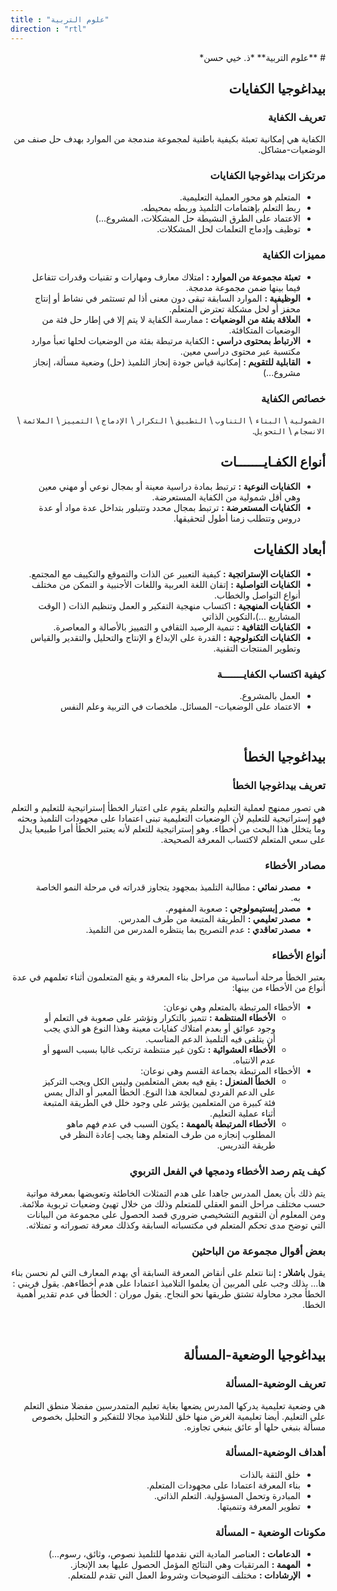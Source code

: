 ```yaml
---
title : "علوم التربية"
direction : "rtl"
---
```





<div dir="rtl">
# **علوم التربية**
*ذ. خيي حسن*
<Download />



 ## بيداغوجيا الكفايات
### تعريف الكفاية
الكفاية هي إمكانية تعبئة بكيفية باطنية لمجموعة مندمجة من الموارد بهدف حل صنف من الوضعيات-مشاكل.
### مرتكزات بيداغوجيا الكفايات
- المتعلم هو محور العملية التعليمية.
- ربط التعلم بإهتمامات التلميذ وربطه بمحيطه. 
- الاعتماد على الطرق النشيطة حل المشكلات، المشروع...) 
- توظيف وإدماج التعلمات لحل المشكلات. 
### مميزات الكفاية
- **تعبئة مجموعة من الموارد :** امتلاك معارف ومهارات و تقنيات وقدرات تتفاعل فيما بينها ضمن مجموعة مدمجة. 
- **الوظيفية :** الموارد السابقة تبقى دون معنى أذا لم تستثمر في نشاط أو إنتاج محفز أو لحل مشكلة تعترض المتعلم. 
- **العلاقة بفئة من الوضعيات :** ممارسة الكفاية لا يتم إلا في إطار حل فئة من الوضعيات المتكافئة. 
- **الارتباط بمحتوى دراسي :** الكفاية مرتبطة بفئة من الوضعيات لحلها تعبأ موارد مكتسبة عبر محتوى دراسي معين. 
- **القابلية للتقويم :** إمكانية قياس جودة إنجاز التلميذ (حل) وضعية مسألة، إنجاز مشروع...)
### خصائص الكفاية
`الشمولية` \ `البناء` \ `التناوب` \ `التطبيق` \ `التكرار` \ `الإدماج` \ `التمييز` \ `الملائمة` \ `الانسجام` \ `التحويل`.
## أنواع الكفـايـــــــات
- **الكفايات النوعية :** ترتبط بمادة دراسية معينة أو بمجال نوعي أو مهني معين وهي أقل شمولية من الكفاية المستعرضة. 
- **الكفايات المستعرضة :** ترتبط بمجال محدد وتتبلور بتداخل عدة مواد أو عدة دروس وتتطلب زمنا أطول لتحقيقها.
## أبعاد الكفايات
- **الكفايات الإستراتجية :** كيفية التعبير عن الذات والتموقع والتكييف مع المجتمع. 
- **الكفايات التواصلية :** إتقان اللغة العربية واللغات الأجنبية و التمكن من مختلف أنواع التواصل والخطاب. 
- **الكفايات المنهجية :** اكتساب منهجية التفكير و العمل وتنظيم الذات ( الوقت المشاريع ...)،التكوين الذاتي 
- **الكفايات الثقافية :** تنمية الرصيد الثقافي و التمييز بالأصالة و المعاصرة. 
- **الكفايات التكنولوجية :** القدرة على الإبداع و الإنتاج والتحليل والتقدير والقياس وتطوير المنتجات التقنية.
### كيفية اكتساب الكفايـــــــة
- العمل بالمشروع.
- الاعتماد على الوضعيات- المسائل.
ملخصات في التربية وعلم النفس

﻿
## بيداغوجيا الخطأ
### تعريف بيداغوجيا الخطأ
هي تصور ممنهج لعملية التعليم والتعلم يقوم على اعتبار الخطأ إستراتيجية للتعليم و التعلم فهو إستراتيجية للتعليم لأن الوضعيات التعليمية تبنى اعتمادا على مجهودات التلميذ وبحثه وما يتخلل هذا البحث من أخطاء. وهو إستراتيجية للتعلم لأنه يعتبر الخطأ أمرا طبيعيا يدل على سعي المتعلم لاكتساب المعرفة الصحيحة.
### مصادر الأخطاء
- **مصدر نمائي :** مطالبة التلميذ بمجهود يتجاوز قدراته في مرحلة النمو الخاصة به. 
- **مصدر إبستيمولوجي :** صعوبة المفهوم.
- **مصدر تعليمي :** الطريقة المتبعة من طرف المدرس. 
- **مصدر تعاقدي :** عدم التصريح بما ينتظره المدرس من التلميذ.
### أنواع الأخطاء
يعتبر الخطأ مرحلة أساسية من مراحل بناء المعرفة و يقع المتعلمون أثناء تعلمهم في عدة أنواع من الأخطاء من بينها:

- الأخطاء المرتبطة بالمتعلم وهي نوعان:
	- **الأخطاء المنتظمة :** تتميز بالتكرار وتؤشر على صعوبة في التعلم أو وجود عوائق أو بعدم امتلاك كفايات معينة وهذا النوع هو الذي يجب أن يتلقى فيه التلميذ الدعم المناسب.
	- **الأخطاء العشوائية :** تكون غير منتظمة ترتكب غالبا بسبب السهو أو عدم الانتباه.
- الأخطاء المرتبطة بجماعة القسم وهي نوعان:
	- **الخطأ المنعزل :** يقع فيه بعض المتعلمين وليس الكل ويجب التركيز على الدعم الفردي لمعالجة هذا النوع. الخطأ المعبر أو الدال يمس فئة كبيرة من المتعلمين يؤشر على وجود خلل في الطريقة المتبعة أثناء عملية التعليم. 
	- **الأخطاء المرتبطة بالمهمة :** يكون السبب في عدم فهم ماهو المطلوب إنجازه من طرف المتعلم وهنا يجب إعادة النظر في طريقة التدريس.
### كيف يتم رصد الأخطاء ودمجها في الفعل التربوي
يتم ذلك بأن يعمل المدرس جاهدا على هدم التمثلات الخاطئة وتعويضها بمعرفة مواتية حسب مختلف مراحل النمو العقلي للمتعلم وذلك من خلال تهيئ وضعيات تربوية ملائمة. ومن المعلوم أن التقويم التشخيصي ضروري قصد الحصول على مجموعة من البيانات التي توضح مدى تحكم المتعلم في مكتسباته السابقة وكذلك معرفة تصوراته و تمتلاثه.
### بعض أقوال مجموعة من الباحثين
يقول **باشلار :** إننا نتعلم على أنقاض المعرفة السابقة أي بهدم المعارف التي لم نحسن بناء ها... بذلك وجب على المربين أن يعلموا التلاميذ اعتمادا على هدم أخطاءهم. يقول فريني : الخطأ مجرد محاولة تشتق طريقها نحو النجاح. يقول موران : الخطأ في عدم تقدير أهمية الخطا.



﻿

## بيداغوجيا الوضعية-المسألة
### تعريف الوضعية-المسألة
هي وضعية تعليمية يدركها المدرس يضعها بغاية تعليم المتمدرسين مفضلا منطق التعلم على التعليم. أيضا تعليمية الغرض منها خلق للتلاميذ مجالا للتفكير و التحليل بخصوص مسألة بنبغي حلها أو عائق بنبغي تجاوزه.
### أهداف الوضعية-المسألة
- خلق الثقة بالذات
- بناء المعرفة اعتمادا على مجهودات المتعلم.
- المبادرة وتحمل المسؤولية. التعلم الذاتي. 
- تطوير المعرفة وتنميتها.
### مكونات الوضعية - المسألة
- **الدعامات :** العناصر المادية التي نقدمها للتلميذ نصوص، وثائق، رسوم...) 
- **المهمة :** المرتقبات وهي النتائج المؤمل الحصول عليها بعد الإنجاز. 
- **الإرشادات :** مختلف التوضيحات وشروط العمل التي تقدم للمتعلم.
</div>
